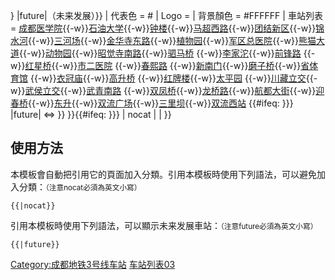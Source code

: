 {{鐵道路線
| 模板名稱 = 成都地铁3号线
| 名稱 = [[成都地铁3号线|成都地铁3号线]]{{#ifeq: {{{2|{{{1|}}}}}} |future|（未来发展）}}
| 代表色 = #{{成都地铁标志色|3}}
| Logo = 
| 背景顏色 = #FFFFFF
| 車站列表 = [[成都医学院站|成都医学院]]{{-w}}[[石油大学站 (成都市)|石油大学]]{{-w}}[[钟楼站 (成都市)|钟楼]]{{-w}}[[马超西路站|马超西路]]{{-w}}[[团结新区站|团结新区]]{{-w}}[[锦水河站|锦水河]]{{-w}}[[三河场站|三河场]]{{-w}}[[金华寺东路站|金华寺东路]]{{-w}}[[植物园站 (成都市)|植物园]]{{-w}}[[军区总医院站|军区总医院]]{{-w}}[[熊猫大道站|熊猫大道]]{{-w}}[[动物园站 (成都市)|动物园]]{{-w}}[[昭觉寺南路站|昭觉寺南路]]{{-w}}[[驷马桥站|驷马桥]] {{成都地铁路线数字链接|7}} {{-w}}[[李家沱站|李家沱]]{{-w}}[[前锋路站|前锋路]] {{成都地铁路线数字链接|6}}{{-w}}[[红星桥站|红星桥]]{{-w}}[[市二医院站|市二医院]] {{成都地铁路线数字链接|4}} {{-w}}[[春熙路站|春熙路]] {{成都地铁路线数字链接|2}} {{-w}}[[新南门站|新南门]]{{-w}}[[磨子桥站|磨子桥]]{{-w}}[[省体育馆站 (成都市)|省体育馆]] {{成都地铁路线数字链接|1}} {{-w}}[[衣冠庙站|衣冠庙]]{{-w}}[[高升桥站|高升桥]] {{成都地铁路线数字链接|5}}  {{-w}}[[红牌楼站|红牌楼]]{{-w}}[[太平园站|太平园]] {{成都地铁路线数字链接|7}}{{成都地铁路线数字链接|10}} {{-w}}[[川藏立交站|川藏立交]]{{-w}}[[武侯立交站|武侯立交]]{{-w}}[[武青南路站|武青南路]] {{成都地铁路线数字链接|9}}{{-w}}[[双凤桥站 (成都市)|双凤桥]]{{-w}}[[龙桥路站|龙桥路]]{{-w}}[[航都大街站|航都大街]]{{-w}}[[迎春桥站|迎春桥]]{{-w}}[[东升站 (成都市)|东升]]{{-w}}[[双流广场站|双流广场]]{{-w}}[[三里坝站|三里坝]]{{-w}}[[双流西站站|双流西站]] {{成都地铁路线数字链接|10}}  <!--空-->{{#ifeq: {{{2|{{{1|}}}}}} |future|<!--
以下為未来发展車站-->  ⇔ }}
}}<includeonly>{{#ifeq: {{{2|{{{1|}}}}}} | nocat | <!--空--> | [[Category:成都地铁3号线车站]] }}</includeonly><noinclude>

==使用方法==
本模板會自動把引用它的頁面加入分類。引用本模板時使用下列語法，可以避免加入分類：<small>（注意nocat必須為英文小寫）</small>
 <nowiki>{{</nowiki>{{PAGENAME}}<nowiki>|nocat}}</nowiki>
引用本模板時使用下列語法，可以顯示未来发展車站：<small>（注意future必須為英文小寫）</small>
 <nowiki>{{</nowiki>{{PAGENAME}}<nowiki>|future}}</nowiki>  

[[Category:成都地铁模板|车站列表03]]
</noinclude>